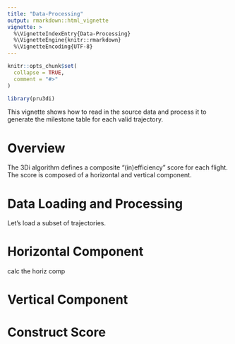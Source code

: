 ```yaml
---
title: "Data-Processing"
output: rmarkdown::html_vignette
vignette: >
  %\VignetteIndexEntry{Data-Processing}
  %\VignetteEngine{knitr::rmarkdown}
  %\VignetteEncoding{UTF-8}
---
```


```r
knitr::opts_chunk$set(
  collapse = TRUE,
  comment = "#>"
)
```

```r
library(pru3di)
```

This vignette shows how to read in the source data and process it to generate the milestone table for each valid trajectory.

# Overview

The 3Di algorithm defines a composite "(in)efficiency" score for each flight.
The score is composed of a horizontal and vertical component.

# Data Loading and Processing

Let's load a subset of trajectories.

# Horizontal Component

calc the horiz comp

# Vertical Component

# Construct Score
